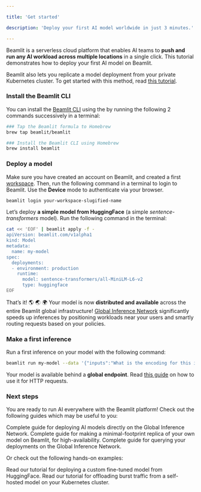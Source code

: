 ```yaml
---

title: 'Get started'

description: 'Deploy your first AI model worldwide in just 3 minutes.'

---
```


Beamlit is a serverless cloud platform that enables AI teams to **push and run any AI workload across multiple locations** in a single click. This tutorial demonstrates how to deploy your first AI model on Beamlit.

<Info>Beamlit also lets you replicate a model deployment from your private Kubernetes cluster. To get started with this method, read [this tutorial](Examples/Offload-burst-inferences-from-a-self-hosted-model.mdx).</Info>

### Install the Beamlit CLI

You can install the [Beamlit CLI](cli-reference.mdx) using the by running the following 2 commands successively in a terminal:

```bash
### Tap the Beamlit formula to Homebrew
brew tap beamlit/beamlit

### Install the Beamlit CLI using Homebrew
brew install beamlit
```

### Deploy a model

Make sure you have created an account on Beamlit, and created a first [workspace](Security/Workspace-access-control.mdx). Then, run the following command in a terminal to login to Beamlit. Use the **Device** mode to authenticate via your browser.

```bash
beamlit login your-workspace-slugified-name
```

Let’s deploy **a simple model from HuggingFace** (a simple *sentence-transformers* model). Run the following command in the terminal:

```bash
cat << 'EOF' | beamlit apply -f -
apiVersion: beamlit.com/v1alpha1
kind: Model
metadata:
  name: my-model
spec:
  deployments:
  - environment: production
    runtime:
      model: sentence-transformers/all-MiniLM-L6-v2
      type: huggingface
EOF
```

That’s it! 🌎 🌏 🌍 Your model is now **distributed and available** across the entire Beamlit global infrastructure! [Global Inference Network](Models/Global-Inference-Network.mdx) significantly speeds up inferences by positioning workloads near your users and smartly routing requests based on your policies.

### Make a first inference

Run a first inference on your model with the following command:

```bash
beamlit run my-model --data '{"inputs":"What is the encoding for this input?"}'
```

<Tip>Your model is available behind a **global endpoint**. Read [this guide](Models/Query-a-model.mdx) on how to use it for HTTP requests.</Tip>

### Next steps

You are ready to run AI everywhere with the Beamlit platform! Check out the following guides which may be useful to you:

<Card title="Deploy models" icon="earth-americas" href="/Models/Model-deployment">
Complete guide for deploying AI models directly on the Global Inference Network.
</Card>

<Card title="Offload traffic from a private model" icon="server" href="/Models/Cloud-Burst-Network/Model-overflow">
Complete guide for making a minimal-footprint replica of your own model on Beamlit, for high-availability.
</Card>

<Card title="Guide for querying models on the Global Inference Network" icon="bolt" href="/Models/Model-deployment">
Complete guide for querying your deployments on the Global Inference Network.
</Card>

Or check out the following hands-on examples:

<Card title="Tutorial: deploy a custom model" icon="book-open" href="/Examples/Deploy-a-custom-model-from-HuggingFace" horizontal="true">
Read our tutorial for deploying a custom fine-tuned model from HuggingFace.
</Card>

<Card title="Tutorial: offload requests from a self-hosted model" icon="book-open" href="/Examples/Offload-burst-inferences-from-a-self-hosted-model" horizontal="true">
Read our tutorial for offloading burst traffic from a self-hosted model on your Kubernetes cluster.
</Card>